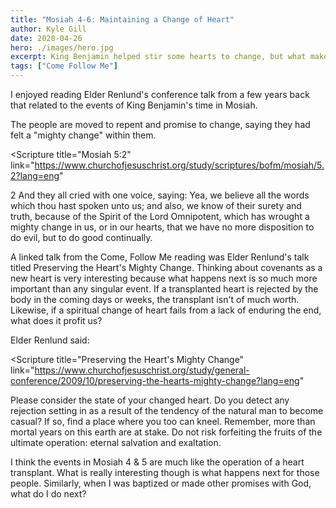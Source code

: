 ```yaml
---
title: "Mosiah 4-6: Maintaining a Change of Heart"
author: Kyle Gill
date: 2020-04-26
hero: ./images/hero.jpg
excerpt: King Benjamin helped stir some hearts to change, but what makes that change persist?
tags: ["Come Follow Me"]
---
```


I enjoyed reading Elder Renlund's conference talk from a few years back that related to the events of King Benjamin's time in Mosiah.

The people are moved to repent and promise to change, saying they had felt a "mighty change" within them.

<Scripture
  title="Mosiah 5:2"
  link="https://www.churchofjesuschrist.org/study/scriptures/bofm/mosiah/5.2?lang=eng"
>
  2 And they all cried with one voice, saying: Yea, we believe all the words
  which thou hast spoken unto us; and also, we know of their surety and truth,
  because of the Spirit of the Lord Omnipotent, which has wrought a mighty
  change in us, or in our hearts, that we have no more disposition to do evil,
  but to do good continually.
</Scripture>

A linked talk from the Come, Follow Me reading was Elder Renlund's talk titled Preserving the Heart's Mighty Change. Thinking about covenants as a new heart is very interesting because what happens next is so much more important than any singular event. If a transplanted heart is rejected by the body in the coming days or weeks, the transplant isn't of much worth. Likewise, if a spiritual change of heart fails from a lack of enduring the end, what does it profit us?

Elder Renlund said:

<Scripture
  title="Preserving the Heart's Mighty Change"
  link="https://www.churchofjesuschrist.org/study/general-conference/2009/10/preserving-the-hearts-mighty-change?lang=eng"
>
  Please consider the state of your changed heart. Do you detect any rejection
  setting in as a result of the tendency of the natural man to become casual? If
  so, find a place where you too can kneel. Remember, more than mortal years on
  this earth are at stake. Do not risk forfeiting the fruits of the ultimate
  operation: eternal salvation and exaltation.
</Scripture>

I think the events in Mosiah 4 & 5 are much like the operation of a heart transplant. What is really interesting though is what happens next for those people. Similarly, when I was baptized or made other promises with God, what do I do next?
